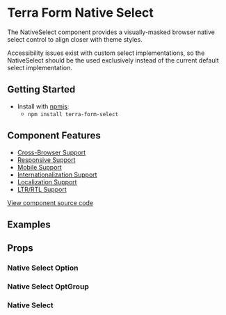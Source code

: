 


<Badge />

# Terra Form Native Select

The NativeSelect component provides a visually-masked browser native select control to align closer with theme styles.

Accessibility issues exist with custom select implementations, so the NativeSelect should be the used exclusively instead of the current default select implementation.

## Getting Started

- Install with [npmjs](https://www.npmjs.com):
  - `npm install terra-form-select`

## Component Features

- [Cross-Browser Support](https://engineering.cerner.com/terra-ui/contributing/terra-ui/component-standards#cross-browser-support)
- [Responsive Support](https://engineering.cerner.com/terra-ui/contributing/terra-ui/component-standards#responsive-support)
- [Mobile Support](https://engineering.cerner.com/terra-ui/contributing/terra-ui/component-standards#mobile-support)
- [Internationalization Support](https://engineering.cerner.com/terra-ui/contributing/terra-ui/component-standards#internationalization-i18n-support)
- [Localization Support](https://engineering.cerner.com/terra-ui/contributing/terra-ui/component-standards#internationalization-i18n-support)
- [LTR/RTL Support](https://engineering.cerner.com/terra-ui/contributing/terra-ui/component-standards#ltr--rtl-support)

[View component source code](https://github.com/cerner/terra-core/tree/master/packages/terra-form-select)

## Examples
<UncontrolledExample title="Create an Uncontrolled Select" description="An example of implementing an uncontrolled Select." />
<ControlledExample title="Create a Controlled Select" description="An example of implementing a controlled Select." />
<OptGroupExample title="OptGroup" description="An OptGroup provides a way to group options together." />
<DisabledExample title="Disabled" />
<IncompleteExample title="Incomplete" description="Applies theme-specific styling for incomplete. ***Note: Only use incomplete if given specific guidance, reserved for specific applications when no value has been provided. Not for general use.***" />
<InvalidExample title="Invalid" description="Applies theme-specific styling for invalid. Will also display error text when used with a Field." />
<FilterStyleExample title="Filter Style" description="For special use: an example of implementing a select outside of form fields (e.g. in a filter bar), which removes the placeholder, prevents the ability to be cleared, and forces a value to always be selected." />

## Props
### Native Select Option
<NativeOptionsPropsTable />

### Native Select OptGroup
<NativeOptGroupsPropsTable />

### Native Select
<NativeSelectPropsTable />
